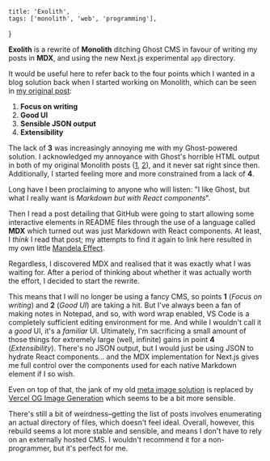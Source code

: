     title: 'Exolith',
    tags: ['monolith', 'web', 'programming'],
}

**Exolith** is a rewrite of **Monolith** ditching Ghost CMS in favour of writing my posts in **MDX**, and using the new Next.js experimental `app` directory.

It would be useful here to refer back to the four points which I wanted in a blog solution back when I started working on Monolith, which can be seen in [my original post](/monolith-i):

1. **Focus on writing**
2. **Good UI**
3. **Sensible JSON output**
4. **Extensibility**

The lack of **3** was increasingly annoying me with my Ghost-powered solution. I acknowledged my annoyance with Ghost's horrible HTML output in both of my original Monolith posts ([1](/monolith-i), [2](/monolith-ii)), and it never sat right since then. Additionally, I started feeling more and more constrained from a lack of **4**.

Long have I been proclaiming to anyone who will listen: "I like Ghost, but what I really want is *Markdown but with React components*".

Then I read a post detailing that GitHub were going to start allowing some interactive elements in README files through the use of a language called **MDX** which turned out was just Markdown with React components. At least, I *think* I read that post; my attempts to find it again to link here resulted in my own little [Mandela Effect](https://en.wikipedia.org/wiki/False_memory#Mandela_Effect).

Regardless, I discovered MDX and realised that it was exactly what I was waiting for. After a period of thinking about whether it was actually worth the effort, I decided to start the rewrite.

This means that I will no longer be using a fancy CMS, so points **1** (*Focus on writing*) and **2** (*Good UI*) are taking a hit. But I've always been a fan of making notes in Notepad, and so, with word wrap enabled, VS Code is a completely sufficient editing environment for me.
And while I wouldn't call it a *good* UI, it's a *familiar* UI. Ultimately, I'm sacrificing a small amount of those things for extremely large (well, infinite) gains in point **4** (*Extensibility*). There's no JSON output, but I would just be using JSON to hydrate React components... and the MDX implementation for Next.js gives me full control over the components used for each native Markdown element if I so wish.

Even on top of that, the jank of my old [meta image solution](http://localhost:3000/next-meta-image) is replaced by [Vercel OG Image Generation](https://vercel.com/docs/concepts/functions/edge-functions/og-image-generation) which seems to be a bit more sensible.

There's still a bit of weirdness–getting the list of posts involves enumerating an actual directory of files, which doesn't feel ideal. Overall, however, this rebuild seems a lot more stable and sensible, and means I don't have to rely on an externally hosted CMS. I wouldn't recommend it for a non-programmer, but it's perfect for me.
